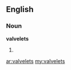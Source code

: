==English==

===Noun===
'''valvelets'''

# {{plural of|valvelet}}

[[ar:valvelets]]
[[my:valvelets]]